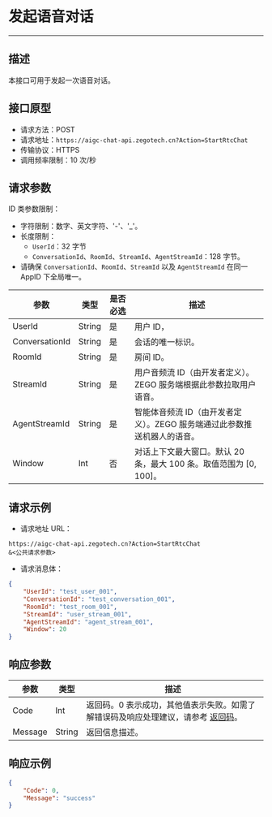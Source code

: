 # 发起语音对话
---

##  描述
本接口可用于发起一次语音对话。

## 接口原型

- 请求方法：POST
- 请求地址：`https://aigc-chat-api.zegotech.cn?Action=StartRtcChat`
- 传输协议：HTTPS
- 调用频率限制：10 次/秒
## 请求参数

<Note title="说明">

ID 类参数限制：
- 字符限制：数字、英文字符、'-'、'_'。
- 长度限制：
  - `UserId`：32 字节
  - `ConversationId`、`RoomId`、`StreamId`、`AgentStreamId`：128 字节。
- 请确保 `ConversationId`、`RoomId`、`StreamId` 以及 `AgentStreamId` 在同一 AppID 下全局唯一。
</Note>

| 参数 | 类型 | 是否必选 | 描述 |
|------|------|---------|------|
| UserId           | String | 是    | 用户 ID，                              |
| ConversationId   | String | 是    | 会话的唯一标识。           |
| RoomId | String | 是 | 房间 ID。 |
| StreamId | String | 是 | 用户音频流 ID（由开发者定义）。ZEGO 服务端根据此参数拉取用户语音。 |
| AgentStreamId | String | 是 | 智能体音频流 ID（由开发者定义）。ZEGO 服务端通过此参数推送机器人的语音。 |
| Window | Int | 否 | 对话上下文最大窗口。默认 20 条，最大 100 条。取值范围为 [0, 100]。 |

## 请求示例

- 请求地址 URL：

```https
https://aigc-chat-api.zegotech.cn?Action=StartRtcChat
&<公共请求参数>
```

- 请求消息体：
```json
{
    "UserId": "test_user_001",
    "ConversationId": "test_conversation_001",
    "RoomId": "test_room_001",
    "StreamId": "user_stream_001",
    "AgentStreamId": "agent_stream_001",
    "Window": 20
}
```

## 响应参数

| 参数 | 类型 | 描述 |
|------|------|------|
| Code | Int | 返回码。0 表示成功，其他值表示失败。如需了解错误码及响应处理建议，请参考 [返回码](./../Return%20codes.mdx)。 |
| Message | String | 返回信息描述。 |

## 响应示例

```json
{
    "Code": 0,
    "Message": "success"
}
```

